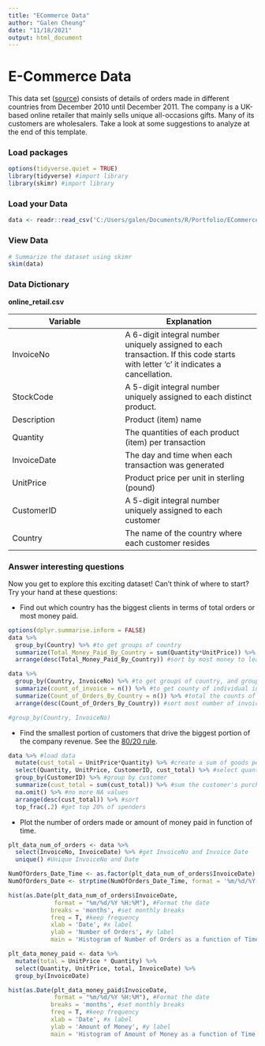 ---
title: "ECommerce Data"
author: "Galen Cheung"
date: "11/18/2021"
output: html_document
---

# E-Commerce Data

This data set ([source](https://archive.ics.uci.edu/ml/datasets/online+retail#)) consists of details of orders made in different countries from December 2010 until December 2011. The company is a UK-based online retailer that mainly sells unique all-occasions gifts. Many of its customers are wholesalers.
Take a look at some suggestions to analyze at the end of this template.

### Load packages

```{r setup, message=FALSE}
options(tidyverse.quiet = TRUE)
library(tidyverse) #import library
library(skimr) #import library
```

### Load your Data

```{r, message=FALSE}
data <- readr::read_csv('C:/Users/galen/Documents/R/Portfolio/ECommerce_Data/Online_Retail.csv') #import data
```

### View Data

```{r}
# Summarize the dataset using skimr
skim(data)
```

### Data Dictionary

**online_retail.csv**

| Variable |	Explanation |
|-----|------|
| InvoiceNo	| A 6-digit integral number uniquely assigned to each transaction. If this code starts with letter 'c' it indicates a cancellation. |
| StockCode	| A 5-digit integral number uniquely assigned to each distinct product. |
| Description |	Product (item) name |
| Quantity | The quantities of each product (item) per transaction |
| InvoiceDate |	The day and time when each transaction was generated |
| UnitPrice	| Product price per unit in sterling (pound) | 
| CustomerID | A 5-digit integral number uniquely assigned to each customer |
| Country	| The name of the country where each customer resides |

### Answer interesting questions

Now you get to explore this exciting dataset! Can't think of where to start? Try your hand at these questions:

- Find out which country has the biggest clients in terms of total orders or most money paid.

```{r, message=FALSE}
options(dplyr.summarise.inform = FALSE)
data %>%
  group_by(Country) %>% #to get groups of country
  summarize(Total_Money_Paid_By_Country = sum(Quantity*UnitPrice)) %>% #to get total amount of money per country
  arrange(desc(Total_Money_Paid_By_Country)) #sort by most money to least money

data %>%
  group_by(Country, InvoiceNo) %>% #to get groups of country, and group by InvoiceNo
  summarize(count_of_invoice = n()) %>% #to get county of individual invoices by country
  summarize(Count_of_Orders_By_Country = n()) %>% #total the counts of individual invoices for the country
  arrange(desc(Count_of_Orders_By_Country)) #sort most number of invoices to least number

#group_by(Country, InvoiceNo)
```

- Find the smallest portion of customers that drive the biggest portion of the company revenue. See the [80/20 rule](https://en.wikipedia.org/wiki/Pareto_principle).

```{r, message=FALSE}
data %>% #load data
  mutate(cust_total = UnitPrice*Quantity) %>% #create a sum of goods per item
  select(Quantity, UnitPrice, CustomerID, cust_total) %>% #select quantity, price, customer ID, and total
  group_by(CustomerID) %>% #group by customer
  summarize(cust_total = sum(cust_total)) %>% #sum the customer's purchase
  na.omit() %>% #no more NA values
  arrange(desc(cust_total)) %>% #sort
  top_frac(.2) #get top 20% of spenders 
```



- Plot the number of orders made or amount of money paid in function of time.
```{r, message=FALSE}
plt_data_num_of_orders <- data %>%
  select(InvoiceNo, InvoiceDate) %>% #get InvoiceNo and Invoice Date
  unique() #Unique InvoiceNo and Date

NumOfOrders_Date_Time <- as.factor(plt_data_num_of_orders$InvoiceDate)
NumOfOrders_Date <- strptime(NumOfOrders_Date_Time, format = '%m/%d/%Y %H:%M')

hist(as.Date(plt_data_num_of_orders$InvoiceDate,
             format = "%m/%d/%Y %H:%M"), #Format the date
            breaks = 'months', #set monthly breaks
            freq = T, #keep frequency
            xlab = 'Date', #x label
            ylab = 'Number of Orders', #y label
            main = 'Histogram of Number of Orders as a function of Time') #title

plt_data_money_paid <- data %>%
  mutate(total = UnitPrice * Quantity) %>%
  select(Quantity, UnitPrice, total, InvoiceDate) %>%
  group_by(InvoiceDate)

hist(as.Date(plt_data_money_paid$InvoiceDate,
             format = "%m/%d/%Y %H:%M"), #Format the date
            breaks = 'months', #set monthly breaks
            freq = T, #keep frequency
            xlab = 'Date', #x label
            ylab = 'Amount of Money', #y label
            main = 'Histogram of Amount of Money as a function of Time') #title
```



